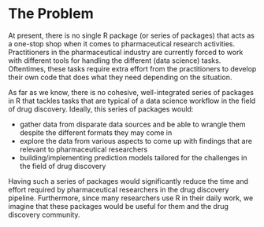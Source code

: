 # The Problem

At present, there is no single R package (or series of packages) that acts as a one-stop shop when it comes to pharmaceutical research activities. Practitioners in the pharmaceutical industry are currently forced to work with different tools for handling the different (data science) tasks. Oftentimes, these tasks require extra effort from the practitioners to develop their own code that does what they need depending on the situation. 

As far as we know, there is no cohesive, well-integrated series of packages in R that tackles tasks that are typical of a data science workflow in the field of drug discovery. Ideally, this series of packages would:

- gather data from disparate data sources and be able to wrangle them despite the different formats they may come in
- explore the data from various aspects to come up with findings that are relevant to pharmaceutical researchers
- building/implementing prediction models tailored for the challenges in the field of drug discovery

Having such a series of packages would significantly reduce the time and effort required by pharmaceutical researchers in the drug discovery pipeline. Furthermore, since many researchers use R in their daily work, we imagine that these packages would be useful for them and the drug discovery community.




<!-- 
Outlining the issue / weak point / problem to be solved by this proposal. This should be a compelling section that sets the reader up for the next section - the proposed solution!

It is important to cover:

 - [ ] What the problem is
 - [ ] Who it affects
 - [ ] Have there been previous attempts to resolve the problem
 - [ ] Why it should be tackled
-->


